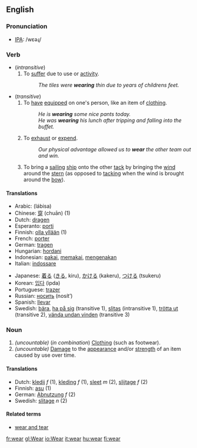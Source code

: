==English==
=== Pronunciation ===
*[[w:IPA|IPA]]: /wεəɻ/

===Verb===
{{irregverb|'''to wear'''|'''[[wears]]'''|'''[[wore]]'''|'''[[worn]]'''|'''[[wearing]]'''}}

* (''intransitive'') 
*# To [[suffer]] due to use or [[activity]].
*#: ''The tiles were '''wearing''' thin due to years of childrens feet.''
* (''transitive'') 
*# To [[have]] [[equipped]] on one's person, like an item of [[clothing]].
*#: ''He is '''wearing''' some nice pants today.''
*#: ''He was '''wearing''' his lunch after tripping and falling into the buffet.''
*# To [[exhaust]] or [[expend]].
*#: ''Our physical advantage allowed us to '''wear''' the other team out and win.''
*# {{nautical}} To bring a [[sailing]] [[ship]] onto the other [[tack]] by bringing the [[wind]] around the [[stern]] (as opposed to [[tacking]] when the wind is brought around the [[bow]]).

==== Translations ====
{{top}}
*Arabic: {{ARchar|[[لبس]]}} (lábisa)
*Chinese: [[穿]] (chuān) (1)
*Dutch: [[dragen]]
*Esperanto: [[porti]]
*Finnish: [[olla yllään]] (1)
*French: [[porter]]
*German: [[tragen]]
*Hungarian: [[hordani]]
*Indonesian: [[pakai]], [[pakai|memakai]], [[kena|mengenakan]]
*Italian: [[indossare]]
{{mid}}
*Japanese: [[着る]] ([[きる]], kiru), [[かける]] (kakeru), [[つける]] (tsukeru)
*Korean: [[입다]] (ipda)
*Portuguese: [[trazer]]
*Russian: [[носить]] (nosít’)
*Spanish: [[llevar]]
*Swedish: [[bära]], [[ha på sig]] (transitive 1), [[slitas]] (intransitive 1), [[trötta ut]] (transitive 2), [[vända undan vinden]] (transitive 3)
{{bottom}}

=== Noun ===
{{en-noun2|'''wear'''|-}}

#''(uncountable)'' (''in combination'') [[clothing|Clothing]] (such as footwear).
#''(uncountable)'' [[damage|Damage]] to the [[appearance]] and/or [[strength]] of an item caused by use over time.

====Translations====
*Dutch: [[kledij]] ''f'' (1), [[kleding]] ''f'' (1), [[sleet]] ''m'' (2), [[slijtage]] ''f'' (2)
*Finnish: [[asu]] (1)
*German: [[Abnutzung]] ''f'' (2)
*Swedish: [[slitage]] ''n'' (2)

====Related terms====
*[[wear and tear]]
[[fr:wear]]
[[gl:Wear]]
[[io:Wear]]
[[it:wear]]
[[hu:wear]]
[[fi:wear]]